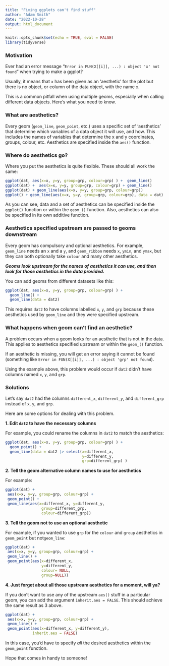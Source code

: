 ```yaml
---
title: "Fixing ggplots can't find stuff"
author: "Adam Smith"
date: "2022-10-28"
output: html_document
---
```


```r
knitr::opts_chunk$set(echo = TRUE, eval = FALSE)
library(tidyverse)
```

### Motivation

Ever had an error message "`Error in FUN(X[[i]], ...) : object 'x' not found`" when trying to make a ggplot? 

Usually, it means that `x` has been given as an 'aesthetic' for the plot but there is no object, or column of the data object, with the name `x`. 

This is a common pitfall when using multiple geoms, especially when calling different data objects. Here's what you need to know.

### What are aesthetics?

Every geom (`geom_line`, `geom_point`, etc.) uses a specific set of 'aesthetics' that determine which variables of a data object it will use, and how. This includes the names of variables that determine the x and y coordinates, groups, colour, etc. Aesthetics are specified inside the `aes()` function. 

### Where do aesthetics go?

Where you put the aesthetics is quite flexible. These should all work the same:

```r
ggplot(dat, aes(x=x, y=y, group=grp, colour=grp) ) +  geom_line()
ggplot(dat) +  aes(x=x, y=y, group=grp, colour=grp) + geom_line()
ggplot(dat) + geom_line(aes(x=x, y=y, group=grp, colour=grp))
ggplot() + geom_line(aes(x=x, y=y, group=grp, colour=grp), data = dat)
```

As you can see, data and a set of aesthetics can be specified inside the `ggplot()` function or within the `geom_()` function. Also, aesthetics can also be specified in its own additive function. 

### Aesthetics specified upstream are passed to geoms downstream

Every geom has compulsory and optional aesthetics. For example, `geom_line` needs an `x` and a `y`, and `geom_ribbon` needs `x`, `ymin`, and `ymax`, but they can both optionally take `colour` and many other aesthetics. 

***Geoms look upstream for the names of aesthetics it can use, and then look for those aesthetics in the data provided.***

You can add geoms from different datasets like this:

```r
ggplot(dat, aes(x=x, y=y, group=grp, colour=grp) ) +  
  geom_line() +
  geom_line(data = dat2)
```

This requires `dat2` to have columns labelled `x`, `y`, and `grp` because these aesthetics used by `geom_line` and they were specified upstream.


### What happens when geom can't find an aesthetic?

A problem occurs when a geom looks for an aesthetic that is not in the data. This applies to aesthetics specified upstream or within the `geom_()` function.

If an aesthetic is missing, you will get an error saying it cannot be found (something like `Error in FUN(X[[i]], ...) : object 'grp' not found`).

Using the example above, this problem would occur if `dat2` didn't have columns named `x`, `y`, and `grp`. 

### Solutions

Let's say `dat2` had the columns `different_x`, `different_y`, and `different_grp` instead of `x`, `y`, and `grp`.

Here are some options for dealing with this problem.

**1. Edit `dat2` to have the necessary columns**

For example, you could rename the columns in `dat2` to match the aesthetics:

```r
ggplot(dat, aes(x=x, y=y, group=grp, colour=grp) ) +  
  geom_point() +
  geom_line(data = dat2 |> select(x=different_x, 
                                  y=different_y,
                                  grp=different_grp) )
```

**2. Tell the geom alternative column names to use for aesthetics**

For example:

```r
ggplot(dat) + 
 aes(x=x, y=y, group=grp, colour=grp) +
 geom_point() +
 geom_line(aes(x=different_x, y=different_y, 
                group=different_grp,
                colour=different_grp))
```

**3. Tell the geom not to use an optional aesthetic**

For example, if you wanted to use `grp` for the `colour` and `group` aesthetics in `geom_point` but not`geom_line`:

```r
ggplot(dat) + 
 aes(x=x, y=y, group=grp, colour=grp) +
 geom_line() +
 geom_point(aes(x=different_x, 
                y=different_y, 
                colour= NULL, 
                group=NULL))

```


**4. Just forget about all those upstream aesthetics for a moment, will ya?**

If you don't want to use any of the upstream `aes()` stuff in a particular geom, you can add the argument `inherit.aes = FALSE`. This should achieve the same result as 3 above.

```r
ggplot(dat) + 
 aes(x=x, y=y, group=grp, colour=grp) +
 geom_line() +
 geom_point(aes(x=different_x, y=different_y), 
            inherit.aes = FALSE)
```

In this case, you'd have to specify *all* the desired aesthetics within the `geom_point` function. 

Hope that comes in handy to someone!

